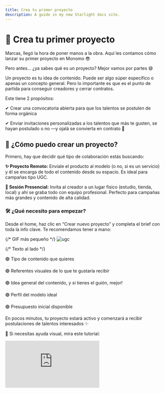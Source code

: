 ```yaml
---
title: Crea tu primer proyecto
description: A guide in my new Starlight docs site.
---
```

# 🎯 Crea tu primer proyecto

Marcas, llegó la hora de poner manos a la obra. Aquí les contamos cómo lanzar su primer proyecto en Monomo 😎

Pero antes... ¿ya sabes qué es un proyecto? Mejor vamos por partes 😅

Un proyecto es tu idea de contenido. Puede ser algo súper específico o apenas un concepto general. Pero lo importante es que es el punto de partida para conseguir creadores y cerrar contratos.

Este tiene 2 propósitos:

✔  Crear una convocatoria abierta para que los talentos se postulen de forma orgánica

✔ Enviar invitaciones personalizadas a los talentos que más te gusten, se hayan postulado o no —y ojalá se convierta en contrato 💜

## 🤔 ¿Cómo puedo crear un proyecto?

Primero, hay que decidir qué tipo de colaboración estás buscando:

**✨ Proyecto Remoto:** Envíale el producto al modelo (o no, si es un servicio) y él se encarga de todo el contenido desde su espacio. Es ideal para campañas tipo UGC.

**📍 Sesión Presencial:** Invita al creador a un lugar físico (estudio, tienda, local) y ahí se graba todo con equipo profesional. Perfecto para campañas más grandes y contenido de alta calidad.

### 🛠️ ¿Qué necesito para empezar?

Desde el home, haz clic en “Crear nuevo proyecto” y completa el brief con toda la info clave. Te recomendamos tener a mano: 

<div style={{ display: 'flex', alignItems: 'flex-start', gap: '24px', marginBottom: '32px' }}>
  {/* GIF más pequeño */}
  <img src="/images/contenido-ugc-marcas.gif" alt="ugc" style={{ width: '160px', borderRadius: '8px' }} />

  {/* Texto al lado */}
  <div style={{ lineHeight: '1.8' }}>
    <p>🟣 Tipo de contenido que quieres</p>
    <p>🟣 Referentes visuales de lo que te gustaría recibir</p>
    <p>🟣 Idea general del contenido, y si tienes el guión, mejor!</p>
    <p>🟣 Perfil del modelo ideal</p>
    <p>🟣 Presupuesto inicial disponible</p>
  </div>
</div>


En pocos minutos, tu proyecto estará activo y comenzará a recibir postulaciones de talentos interesados ✨

👀 Si necesitas ayuda visual, mira este tutorial:

<div
  style={{
    position: 'relative',
    paddingBottom: '50%',
    height: 0,
    maxWidth: '560px',
    margin: '24px auto',
  }}
>
  <iframe
    src="https://www.youtube.com/embed/aOMNJ67-Lpo"
    frameBorder="0"
    allow="accelerometer; autoplay; clipboard-write; encrypted-media; gyroscope; picture-in-picture"
    allowFullScreen
    style={{
      position: 'absolute',
      top: 0,
      left: 0,
      width: '100%',
      height: '100%',
      borderRadius: '12px',
    }}
  />
</div>

## 🔍 ¿Cómo seleccionar a tu modelo ideal?

Y llegamos a la mejor parte: la búsqueda del talento ideal para nuestra propuesta 🤩

**👀 Explora Talentos en Monomo:** Ingresa al menú principal, selecciona la opción “Creadores”. Aquí tendrás acceso a todos los perfiles disponibles en tu país.

**📊 Aplica Filtros para reducir la búsqueda:** utiliza filtros como edad, características físicas, ubicación o experiencia previa en UGC. Esto te permitirá centrarte en los candidatos ideales.

**🖼️ Analiza Portafolios y Proyectos Anteriores:** Mira sus trabajos anteriores para ver si el estilo y nivel se alinean con tu idea.

**🌟 Evalúa con Criterios Específicos:** Piensa en la autenticidad del creador, su tono, y qué tanto se alinea con tu marca y tu audiencia.

<div
  style={{
    position: 'relative',
    paddingBottom: '50%',
    height: 0,
    maxWidth: '560px',
    margin: '24px auto',
  }}
>
  <iframe
    src="https://www.youtube.com/embed/WYl_cmxuTyo"
    frameBorder="0"
    allow="accelerometer; autoplay; clipboard-write; encrypted-media; gyroscope; picture-in-picture"
    allowFullScreen
    style={{
      position: 'absolute',
      top: 0,
      left: 0,
      width: '100%',
      height: '100%',
      borderRadius: '12px',
    }}
  />
</div>

### 😎 Feed de contenidos

Ahora bien, entre nos sabemos que hacer scroll en redes es un placer culposo. ¿Qué tal si te digo que podrás hacer lo mismo pero con los contenidos de nuestros talentos en la plataforma? Así como escuchaste 💅

Desde el menú, entra al [Feed de Contenido](https://app.monomo.com.co/feed), aplica filtros, explora, y si algo te gusta, entra al perfil del creador para ver más 🤙

<div
  style={{
    position: 'relative',
    paddingBottom: '50%',
    height: 0,
    maxWidth: '560px',
    margin: '24px auto',
  }}
>
  <iframe
    src="https://www.youtube.com/embed/YxBNVNz7ZjY"
    frameBorder="0"
    allow="accelerometer; autoplay; clipboard-write; encrypted-media; gyroscope; picture-in-picture"
    allowFullScreen
    style={{
      position: 'absolute',
      top: 0,
      left: 0,
      width: '100%',
      height: '100%',
      borderRadius: '12px',
    }}
  />
</div>

## Preguntas frecuentes:

**❓ ¿Si envío una oferta debo asumir que ya estoy contratando al modelo?**

No. La oferta es solo el primer paso. El modelo debe aceptarla y tú realizar el pago en la plataforma para que el contrato quede activo.

**❓ ¿Cómo contactar y negociar con los talentos?**

Muy fácil. Entra al perfil del modelo, haz clic en “Enviar oferta”, completa los detalles del proyecto y espera su respuesta para seguir conversando.

**❓ ¿Me pueden dan sus números personales para facilitar este contacto?**

No. Por privacidad y seguridad, toda la comunicación debe hacerse dentro de Monomo.

## 🧵 Para sintetizar:

Crear un proyecto es el primer paso para conectar con talentos que realmente se alineen con tu marca. No necesitas tener todo resuelto: empieza con lo que tienes y ve puliendo sobre la marcha 🤭

